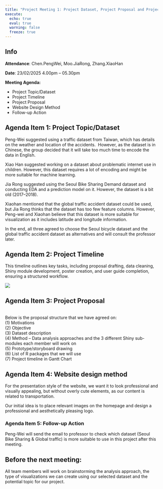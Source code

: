 ```yaml
---
title: "Project Meeting 1: Project Dataset, Project Proposal and Project Timeline"
execute:
  echo: true
  eval: true
  warning: false
  freeze: true
---
```


::: callout-note
## Info

**Attendance**: Chen.PengWei, Moo.JiaRong, Zhang.XiaoHan

**Date**: 23/02/2025 4.00pm – 05.30pm

**Meeting Agenda:**

-   Project Topic/Dataset\
-   Project Timeline\
-   Project Proposal\
-   Website Design Method\
-   Follow-up Action\
:::

## Agenda Item 1: Project Topic/Dataset

Peng-Wei suggested using a traffic dataset from Taiwan, which has details on the weather and location of the accidents.  However, as the dataset is in Chinese, the group decided that it will take too much time to encode the data in English. 

Xiao Han suggested working on a dataset about problematic internet use in children. However, this dataset requires a lot of encoding and might be more suitable for machine learning. 

Jia Rong suggested using the Seoul Bike Sharing Demand dataset and conducting EDA and a prediction model on it. However, the dataset is a bit old (2017–2018). 

Xiaohan mentioned that the global traffic accident dataset could be used, but Jia Rong thinks that the dataset has too few feature columns. However, Peng-wei and Xiaohan believe that this dataset is more suitable for visualization as it includes latitude and longitude information. 

In the end, all three agreed to choose the Seoul bicycle dataset and the global traffic accident dataset as alternatives and will consult the professor later. 

## Agenda Item 2: Project Timeline 

This timeline outlines key tasks, including proposal drafting, data cleaning, Shiny module development, poster creation, and user guide completion, ensuring a structured workflow. 

![](images/clipboard-869089845.png)

## Agenda Item 3: Project Proposal

\
Below is the proposal structure that we have agreed on: \
(1) Motivations  \
(2) Objective  \
(3) Dataset description  \
(4) Method – Data analysis approaches and the 3 different Shiny sub-modules each member will work on  \
(5) Prototype/storyboard drawing  \
(6) List of R packages that we will use   \
(7) Project timeline in Gantt Chart \

## Agenda Item 4: Website design method

For the presentation style of the website, we want it to look professional and visually appealing, but without overly cute elements, as our content is related to transportation. 

Our initial idea is to place relevant images on the homepage and design a professional and aesthetically pleasing logo. 

### **Agenda Item 5: Follow-up Action**

Peng-Wei will send the email to professor to check which dataset (Seoul Bike Sharing & Global traffic) is more suitable to use in this project after this meeting. \

::: callout-note
## **Before the next meeting:** 

All team members will work on brainstorming the analysis approach, the type of visualizations we can create using our selected dataset and the potential topic for our project.
:::
